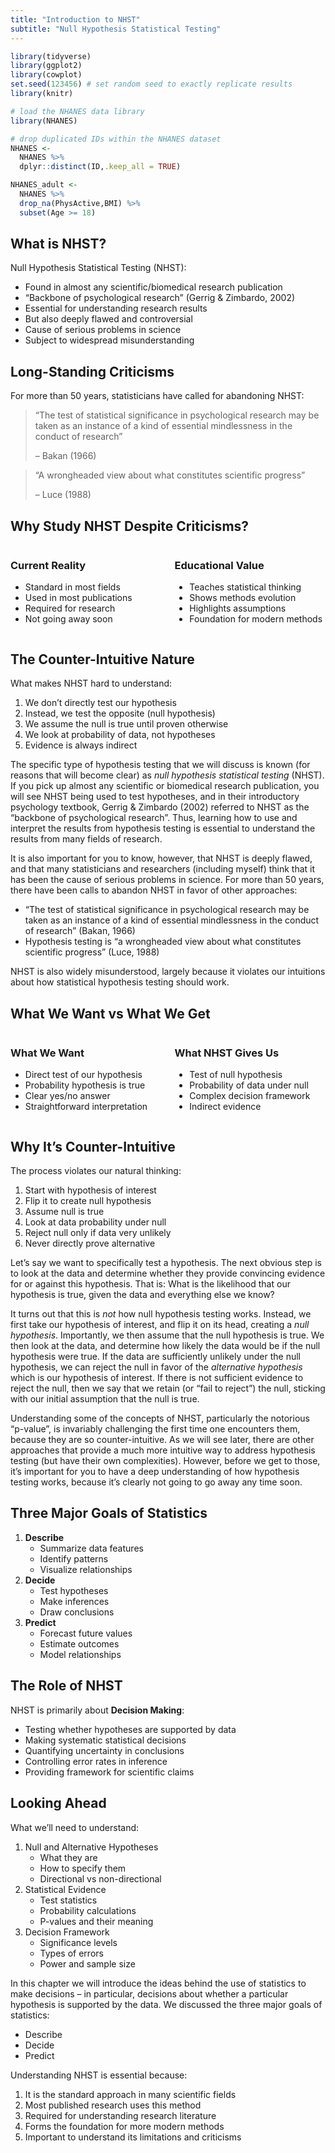 ```yaml
---
title: "Introduction to NHST"
subtitle: "Null Hypothesis Statistical Testing"
---
```


```r
library(tidyverse)
library(ggplot2)
library(cowplot)
set.seed(123456) # set random seed to exactly replicate results
library(knitr)

# load the NHANES data library
library(NHANES)

# drop duplicated IDs within the NHANES dataset
NHANES <- 
  NHANES %>% 
  dplyr::distinct(ID,.keep_all = TRUE)

NHANES_adult <- 
  NHANES %>%
  drop_na(PhysActive,BMI) %>%
  subset(Age >= 18)
```

## What is NHST?

Null Hypothesis Statistical Testing (NHST):

- Found in almost any scientific/biomedical research publication
- "Backbone of psychological research" (Gerrig & Zimbardo, 2002)
- Essential for understanding research results
- But also deeply flawed and controversial
- Cause of serious problems in science
- Subject to widespread misunderstanding

## Long-Standing Criticisms

For more than 50 years, statisticians have called for abandoning NHST:

> "The test of statistical significance in psychological research may be taken as an instance of a kind of essential mindlessness in the conduct of research" 
> 
> -- Bakan (1966)

> "A wrongheaded view about what constitutes scientific progress"
>
> -- Luce (1988)

## Why Study NHST Despite Criticisms?

::: {.columns}
::: {.column width="50%"}
### Current Reality
- Standard in most fields
- Used in most publications
- Required for research
- Not going away soon
::::

::: {.column width="50%"}
### Educational Value
- Teaches statistical thinking
- Shows methods evolution
- Highlights assumptions
- Foundation for modern methods
::::
::::

## The Counter-Intuitive Nature

What makes NHST hard to understand:

1. We don't directly test our hypothesis
2. Instead, we test the opposite (null hypothesis)
3. We assume the null is true until proven otherwise
4. We look at probability of data, not hypotheses
5. Evidence is always indirect

::: {.notes}
The specific type of hypothesis testing that we will discuss is known (for reasons that will become clear) as *null hypothesis statistical testing* (NHST). If you pick up almost any scientific or biomedical research publication, you will see NHST being used to test hypotheses, and in their introductory psychology textbook, Gerrig & Zimbardo (2002) referred to NHST as the "backbone of psychological research". Thus, learning how to use and interpret the results from hypothesis testing is essential to understand the results from many fields of research.

It is also important for you to know, however, that NHST is deeply flawed, and that many statisticians and researchers (including myself) think that it has been the cause of serious problems in science. For more than 50 years, there have been calls to abandon NHST in favor of other approaches:

- "The test of statistical significance in psychological research may be taken as an instance of a kind of essential mindlessness in the conduct of research" (Bakan, 1966)
- Hypothesis testing is "a wrongheaded view about what constitutes scientific progress" (Luce, 1988)

NHST is also widely misunderstood, largely because it violates our intuitions about how statistical hypothesis testing should work.
::::

## What We Want vs What We Get

::: {.columns}
::: {.column width="50%"}
### What We Want
- Direct test of our hypothesis
- Probability hypothesis is true
- Clear yes/no answer
- Straightforward interpretation
::::

::: {.column width="50%"}
### What NHST Gives Us
- Test of null hypothesis
- Probability of data under null
- Complex decision framework
- Indirect evidence
::::
::::

## Why It's Counter-Intuitive

The process violates our natural thinking:

1. Start with hypothesis of interest
2. Flip it to create null hypothesis
3. Assume null is true
4. Look at data probability under null
5. Reject null only if data very unlikely
6. Never directly prove alternative

::: {.notes}
Let's say we want to specifically test a hypothesis. The next obvious step is to look at the data and determine whether they provide convincing evidence for or against this hypothesis. That is: What is the likelihood that our hypothesis is true, given the data and everything else we know?

It turns out that this is *not* how null hypothesis testing works. Instead, we first take our hypothesis of interest, and flip it on its head, creating a *null hypothesis*. Importantly, we then assume that the null hypothesis is true. We then look at the data, and determine how likely the data would be if the null hypothesis were true. If the data are sufficiently unlikely under the null hypothesis, we can reject the null in favor of the *alternative hypothesis* which is our hypothesis of interest. If there is not sufficient evidence to reject the null, then we say that we retain (or "fail to reject") the null, sticking with our initial assumption that the null is true.

Understanding some of the concepts of NHST, particularly the notorious "p-value", is invariably challenging the first time one encounters them, because they are so counter-intuitive. As we will see later, there are other approaches that provide a much more intuitive way to address hypothesis testing (but have their own complexities). However, before we get to those, it's important for you to have a deep understanding of how hypothesis testing works, because it's clearly not going to go away any time soon.
::::

## Three Major Goals of Statistics

1. **Describe**
   - Summarize data features
   - Identify patterns
   - Visualize relationships

2. **Decide**
   - Test hypotheses
   - Make inferences
   - Draw conclusions

3. **Predict**
   - Forecast future values
   - Estimate outcomes
   - Model relationships

## The Role of NHST

NHST is primarily about **Decision Making**:

- Testing whether hypotheses are supported by data
- Making systematic statistical decisions
- Quantifying uncertainty in conclusions
- Controlling error rates in inference
- Providing framework for scientific claims

## Looking Ahead

What we'll need to understand:

1. Null and Alternative Hypotheses
   - What they are
   - How to specify them
   - Directional vs non-directional

2. Statistical Evidence
   - Test statistics
   - Probability calculations
   - P-values and their meaning

3. Decision Framework
   - Significance levels
   - Types of errors
   - Power and sample size

::: {.notes}
In this chapter we will introduce the ideas behind the use of statistics to make decisions -- in particular, decisions about whether a particular hypothesis is supported by the data. We discussed the three major goals of statistics:

- Describe
- Decide
- Predict

Understanding NHST is essential because:

1. It is the standard approach in many scientific fields
2. Most published research uses this method
3. Required for understanding research literature
4. Forms the foundation for more modern methods
5. Important to understand its limitations and criticisms
::::
